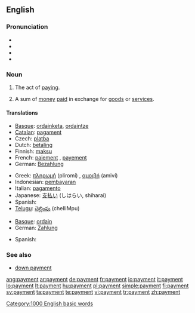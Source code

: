 {{wikipedia|dab=payment}}
==English==

===Pronunciation===
* {{SAMPA|/"peI_^m@nt/}}
* {{IPA|/'peɪ̯mənt/}}
* {{enPR|/pāmĕnt/}}
* {{audio|en-us-payment.ogg|Audio (US)}}

===Noun===
{{en-noun|s|-}}

# {{uncountable}} The act of [[pay]]ing.
# {{countable}} A sum of [[money]] [[pay|paid]] in exchange for [[goods]] or [[service]]s.

====Translations====
{{trans-top|the act of paying}}
* [[Basque]]: [[ordainketa]], [[ordaintze]]
* [[Catalan]]: [[pagament]] {{m}}
* Czech: [[platba]] {{f}}
* Dutch: [[betaling]] {{f}}
* Finnish: [[maksu]]
* French: [[paiement]] {{m}}, [[payement]] {{m}}
* German: [[Bezahlung]] {{f}}
{{trans-mid}}
* Greek: [[πληρωμή]] (pliromí) {{f}}, [[αμοιβή]] (amiví) {{f}}
* Indonesian: [[bayar|pembayaran]]
* Italian: [[pagamento]] {{m}}
* Japanese: [[支払い]] (しはらい, shiharai)
* Spanish: {{t|es|pago}}
* [[Telugu]]: [[చెల్లింపు]] (chelliMpu)
{{trans-bottom}}

{{trans-top|a sum of money paid in exchange for goods or services}}
* [[Basque]]: [[ordain]]
* German: [[Zahlung]] {{f}}
{{trans-mid}}
* Spanish: {{t|es|pago|m}}
{{trans-bottom}}

===See also===
* [[down payment]]

[[Category:1000 English basic words]]

[[ang:payment]]
[[ar:payment]]
[[de:payment]]
[[fr:payment]]
[[io:payment]]
[[it:payment]]
[[lo:payment]]
[[lt:payment]]
[[hu:payment]]
[[pl:payment]]
[[simple:payment]]
[[fi:payment]]
[[sv:payment]]
[[ta:payment]]
[[te:payment]]
[[vi:payment]]
[[tr:payment]]
[[zh:payment]]